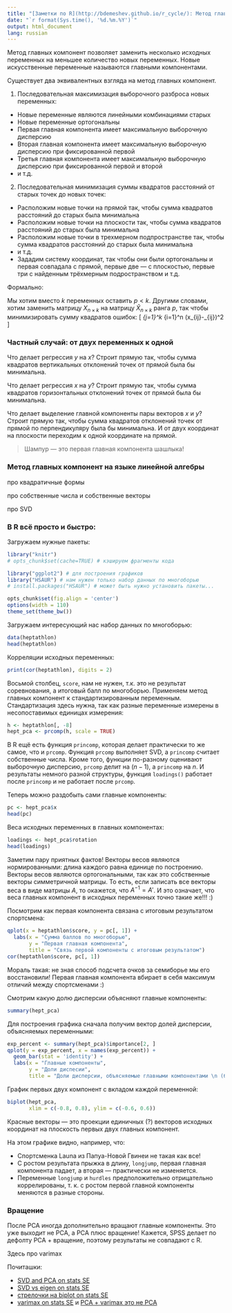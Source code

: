 ```yaml
---
title: "[Заметки по R](http://bdemeshev.github.io/r_cycle/): Метод главных компонент"
date: "`r format(Sys.time(), '%d.%m.%Y')`"
output: html_document
lang: russian
---
```


Метод главных компонент позволяет заменить несколько исходных переменных на меньшее количество новых переменных. Новые искусственные переменные называются главными компонентами.

Существует два эквивалентных взгляда на метод главных компонент.

1. Последовательная максимизация выборочного разброса новых переменных:
  - Новые переменные являются линейными комбинациями старых
  - Новые переменные ортогональны
  - Первая главная компонента имеет максимальную выборочную дисперсию
  - Вторая главная компонента имеет максимальную выборочную дисперсию при фиксированной первой
  - Третья главная компонента имеет максимальную выборочную дисперсию при фиксированной первой и второй
  - и т.д.

2. Последовательная минимизация суммы квадратов расстояний от старых точек до новых точек:
  - Расположим новые точки на прямой так, чтобы сумма квадратов расстояний до старых была минимальна
  - Расположим новые точки на плоскости так, чтобы сумма квадратов расстояний до старых была минимальна
  - Расположим новые точки в трехмерном подпространстве так, чтобы сумма квадратов расстояний до старых была минимальна
  - и т.д.
  - Зададим систему координат, так чтобы они были ортогональны и первая совпадала с прямой, первые две --- с плоскостью, первые три с найденным трёхмерным подространством и т.д.

Формально:

Мы хотим вместо $k$ переменных оставить $p<k$. Другими словами, хотим заменить матрицу $X_{n\times k}$ на матрицу $\hat{X}_{n\times k}$ ранга $p$, так чтобы минимизировать сумму квадратов ошибок:
\[
\min \sum_{j=1}^k \sum_{i=1}^n (x_{ij}-\hat{x}_{ij})^2
\]


### Частный случай: от двух переменных к одной

Что делает регрессия $y$ на $x$? Строит прямую так, чтобы сумма квадратов вертикальных отклонений точек от прямой была бы минимальна.

Что делает регрессия $x$ на $y$? Строит прямую так, чтобы сумма квадратов горизонтальных отклонений точек от прямой была бы минимальна.

Что делает выделение главной компоненты пары векторов $x$ и $y$? Строит прямую так, чтобы сумма квадратов отклонений точек от прямой по перпендикуляру была бы минимальна. И от двух координат на плоскости переходим к одной координате на прямой.

> Шампур --- это первая главная компонента шашлыка!

### Метод главных компонент на языке линейной алгебры

про квадратичные формы

про собственные числа и собственные векторы

про SVD


### В R всё просто и быстро:

Загружаем нужные пакеты:
```r
library("knitr")
# opts_chunk$set(cache=TRUE) # кэшируем фрагменты кода

library("ggplot2") # для построения графиков
library("HSAUR") # нам нужен только набор данных по многоборью
# install.packages("HSAUR") # может быть нужно установить пакеты...

opts_chunk$set(fig.align = 'center')
options(width = 110)
theme_set(theme_bw())
```

Загружаем интересующий нас набор данных по многоборью:
```r
data(heptathlon)
head(heptathlon)
```

Корреляции исходных переменных:
```r
print(cor(heptathlon), digits = 2)
```

Восьмой столбец, `score`, нам не нужен, т.к. это не результат соревнования, а итоговый балл по многоборью. Применяем метод главных компонент к стандартизированным переменным. Стандартизация здесь нужна, так как разные переменные измерены в несопоставимых единицах измерения:
```r
h <- heptathlon[, -8]
hept_pca <- prcomp(h, scale = TRUE)
```

В R ещё есть функция `princomp`, которая делает практически то же самое, что и `prcomp`. Функция `prcomp` выполняет SVD, а `princomp` считает собственные числа. Кроме того, функции по-разному оценивают выборочную дисперсию, `prcomp` делит на $(n-1)$, а `princomp` на $n$. И результаты немного разной структуры, функция `loadings()` работает после `princomp` и не работает после `prcomp`.


Теперь можно раздобыть сами главные компоненты:
```r
pc <- hept_pca$x
head(pc)
```

Веса исходных переменных в главных компонентах:
```r
loadings <- hept_pca$rotation
head(loadings)
```

Заметим пару приятных фактов! Векторы весов являются нормированными: длина каждого равна единице по построению. Векторы весов являются ортогональными, так как это собственные векторы симметричной матрицы. То есть, если записать все векторы веса в виде матрицы $A$, то окажется, что $A^{-1}=A'$. И это означает, что веса главных компонент в исходных переменных точно такие же!!! :)



Посмотрим как первая компонента связана с итоговым результатом спортсмена:
```r
qplot(x = heptathlon$score, y = pc[, 1]) +
  labs(x = "Сумма баллов по многоборью",
       y = "Первая главная компонента",
       title = "Связь первой компоненты с итоговым результатом")
cor(heptathlon$score, pc[, 1])
```

Мораль такая: не зная способ подсчета очков за семиборье мы его восстановили! Первая главная компонента вбирает в себя максимум отличий между спортсменами :)

Смотрим какую долю дисперсии объясняют главные компоненты:
```r
summary(hept_pca)
```

Для построения графика сначала получим вектор долей дисперсии, объясняемых переменными:
```r
exp_percent <- summary(hept_pca)$importance[2, ]
qplot(y = exp_percent, x = names(exp_percent)) +
  geom_bar(stat = 'identity') +
  labs(x = "Главные компоненты",
       y = "Доли диспесии",
       title = "Доли дисперсии, объясняемые главными компонентами \n (без предварительной стандартизации)")
```


График первых двух компонент с вкладом каждой переменной:
```r
biplot(hept_pca,
       xlim = c(-0.8, 0.8), ylim = c(-0.6, 0.6))
```

Красные векторы --- это проекции единичных (?) векторов исходных координат на плоскость первых двух главных компонент.

На этом графике видно, например, что:

* Спортсменка Launa из Папуа-Новой Гвинеи не такая как все!
* С ростом результата прыжка в длину, `longjump`, первая главная компонента падает, а вторая --- практически не изменяется.
* Переменные `longjump` и `hurdles` предположительно отрицательно коррелированы, т. к. с ростом первой главной компоненты меняются в разные стороны.

### Вращение

После PCA иногда дополнительно вращают главные компоненты. Это уже выходит не PCA, а PCA плюс вращение! Кажется, SPSS делает по дефолту PCA + вращение, поэтому результаты не совпадают с R.

Здесь про varimax



Почиташки:

* [SVD and PCA on stats SE](http://stats.stackexchange.com/questions/134282)
* [SVD vs eigen on stats SE](http://stats.stackexchange.com/questions/79043)
* [стрелочки на biplot on stats SE](http://stats.stackexchange.com/questions/27080)
* [varimax on stats SE](http://stats.stackexchange.com/questions/59213) и [PCA + varimax это не PCA](http://stats.stackexchange.com/questions/612)
